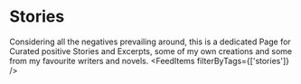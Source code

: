# Stories
<!--
This page contains only content that has the tag **stories**.

This works thanks to this code:

```jsx
<FeedItems filterByTags={['stories']} />
```

More about the `FeedItems` component in the docs: [gatsby-theme-chronoblog#feeditems-component](https://github.com/Chronoblog/gatsby-theme-chronoblog#feeditems-component)

This is convenient for creating pages with your works, portfolio, collecting articles of a certain subject in one place, etc.

If you do not need an extra page, just remove it from `src/pages/`, and remove link to this page from the main menu: `src/gatsby-theme-chronoblog/site-header.mdx`.

More about the additional site pages in the docs: [gatsby-theme-chronoblog#pages](https://github.com/Chronoblog/gatsby-theme-chronoblog#pages)

## Projects (any content with the "stories" tag):
-->

Considering all the negatives prevailing around, this is a dedicated Page for Curated positive Stories and Excerpts, some of my own creations and some from my favourite writers and novels. 
<FeedItems filterByTags={['stories']} />
